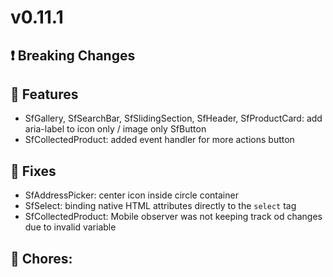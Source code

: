 
<Meta title="Releases/v0.11.x - Latest Minor/v0.11.1 - Latest/Change log" />

# v0.11.1

## ❗ Breaking Changes


## 🚀 Features

- SfGallery, SfSearchBar, SfSlidingSection, SfHeader, SfProductCard: add aria-label to icon only / image only SfButton
- SfCollectedProduct: added event handler for more actions button

## 🐛 Fixes

- SfAddressPicker: center icon inside circle container
- SfSelect: binding native HTML attributes directly to the `select` tag
- SfCollectedProduct: Mobile observer was not keeping track od changes due to invalid variable

## 🧹 Chores:


